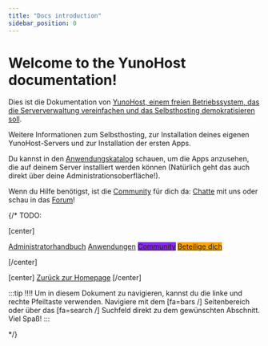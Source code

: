 ```yaml
---
title: "Docs introduction"
sidebar_position: 0
---
```


# Welcome to the YunoHost documentation!

Dies ist die Dokumentation von [YunoHost, einem freien Betriebssystem, das die Serververwaltung vereinfachen und das Selbsthosting demokratisieren soll](/admin/overview/what_is_yunohost).

Weitere Informationen zum Selbsthosting, zur Installation deines eigenen YunoHost-Servers und zur Installation der ersten Apps.

Du kannst in den [Anwendungskatalog](https://apps.yunohost.org) schauen, um die Apps anzusehen, die auf deinem Server installiert werden können (Natürlich geht das auch direkt über deine Administrationsoberfläche!).

Wenn du Hilfe benötigst, ist die [Community](/community) für dich da: [Chatte](/community/chat_rooms) mit uns oder schau in das [Forum](/community/forum)!

{/*
TODO:

[center]

<a href="/admindoc" class="btn btn-lg btn-primary inline"><i class="fa fa-cogs"></i> Administratorhandbuch</a>
<a href="/apps" class="btn btn-lg btn-success inline"><i class="fa fa-cubes"></i> Anwendungen</a>
<a href="/community" class="btn btn-lg btn-primary" style="background: blueviolet;border-color: blueviolet;"><i class="fa fa-users"></i> Community</a>
<a href="/contribute" style="background: orange; border-color: orange;" class="btn btn-lg btn-error"><i class="fa fa-heart"></i> Beteilige dich</a>

[/center]

[center]
<a href="https://yunohost.org/" class="btn btn-lg inline"><i class="fa fa-fw fa-arrow-left"></i> Zurück zur Homepage</a>
[/center]

:::tip
!!!! Um in diesem Dokument zu navigieren, kannst du die linke und rechte Pfeiltaste verwenden. Navigiere mit dem [fa=bars /] Seitenbereich oder über das [fa=search /] Suchfeld direkt zu dem gewünschten Abschnitt. Viel Spaß!
:::

*/}
